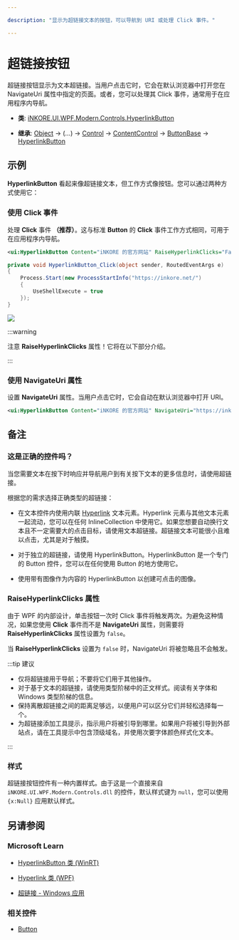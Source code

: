 ---

description: "显示为超链接文本的按钮，可以导航到 URI 或处理 Click 事件。"

---

# 超链接按钮

超链接按钮显示为文本超链接。当用户点击它时，它会在默认浏览器中打开您在 NavigateUri 属性中指定的页面。或者，您可以处理其 Click 事件，通常用于在应用程序内导航。

- **类**: [iNKORE.UI.WPF.Modern.Controls](..)[.HyperlinkButton](.)

- **继承**: [Object](https://learn.microsoft.com/en-us/dotnet/api/system.object) → (...) → [Control](https://learn.microsoft.com/en-us/dotnet/api/system.windows.controls.control) → [ContentControl](https://learn.microsoft.com/en-us/dotnet/api/system.windows.controls.contentcontrol) → [ButtonBase](https://learn.microsoft.com/en-us/dotnet/api/system.windows.controls.primitives.buttonbase) → [HyperlinkButton](.)

## 示例

**HyperlinkButton** 看起来像超链接文本，但工作方式像按钮。您可以通过两种方式使用它：

### 使用 Click 事件

处理 **Click** 事件 **（推荐）**。这与标准 **Button** 的 **Click** 事件工作方式相同，可用于在应用程序内导航。

```xml
<ui:HyperlinkButton Content="iNKORE 的官方网站" RaiseHyperlinkClicks="False" Click="HyperlinkButton_Click"/>
```

```csharp
private void HyperlinkButton_Click(object sender, RoutedEventArgs e)
{
    Process.Start(new ProcessStartInfo("https://inkore.net/")
    {
        UseShellExecute = true
    });
}
```

![](a-hyperlink-button.png)

:::warning

注意 **RaiseHyperlinkClicks** 属性！它将在以下部分介绍。

:::

### 使用 NavigateUri 属性

设置 **NavigateUri** 属性。当用户点击它时，它会自动在默认浏览器中打开 URI。

```xml
<ui:HyperlinkButton Content="iNKORE 的官方网站" NavigateUri="https://inkore.net/"/>
```

## 备注

### 这是正确的控件吗？

当您需要文本在按下时响应并导航用户到有关按下文本的更多信息时，请使用超链接。

根据您的需求选择正确类型的超链接：

- 在文本控件内使用内联 [Hyperlink](https://learn.microsoft.com/en-us/dotnet/api/system.windows.documents.hyperlink) 文本元素。Hyperlink 元素与其他文本元素一起流动，您可以在任何 InlineCollection 中使用它。如果您想要自动换行文本且不一定需要大的点击目标，请使用文本超链接。超链接文本可能很小且难以点击，尤其是对于触摸。

- 对于独立的超链接，请使用 HyperlinkButton。HyperlinkButton 是一个专门的 Button 控件，您可以在任何使用 Button 的地方使用它。

- 使用带有图像作为内容的 HyperlinkButton 以创建可点击的图像。

### RaiseHyperlinkClicks 属性

由于 WPF 的内部设计，单击按钮一次时 Click 事件将触发两次。为避免这种情况，如果您使用 **Click** 事件而不是 **NavigateUri** 属性，则需要将 **RaiseHyperlinkClicks** 属性设置为 `false`。

当 **RaiseHyperlinkClicks** 设置为 `false` 时，NavigateUri 将被忽略且不会触发。

:::tip 建议

- 仅将超链接用于导航；不要将它们用于其他操作。
- 对于基于文本的超链接，请使用类型阶梯中的正文样式。阅读有关字体和 Windows 类型阶梯的信息。
- 保持离散超链接之间的距离足够远，以便用户可以区分它们并轻松选择每一个。
- 为超链接添加工具提示，指示用户将被引导到哪里。如果用户将被引导到外部站点，请在工具提示中包含顶级域名，并使用次要字体颜色样式化文本。

:::

### 样式

超链接按钮控件有一种内置样式。由于这是一个直接来自 `iNKORE.UI.WPF.Modern.Controls.dll` 的控件，默认样式键为 `null`，您可以使用 `{x:Null}` 应用默认样式。

## 另请参阅

### Microsoft Learn

- [HyperlinkButton 类 (WinRT)](https://learn.microsoft.com/en-us/windows/windows-app-sdk/api/winrt/microsoft.ui.xaml.controls.hyperlinkbutton)

- [Hyperlink 类 (WPF)](https://learn.microsoft.com/en-us/dotnet/api/system.windows.documents.hyperlink)

- [超链接 - Windows 应用](https://learn.microsoft.com/en-us/windows/apps/design/controls/hyperlinks#create-a-hyperlinkbutton)

### 相关控件

- [Button](./button)
